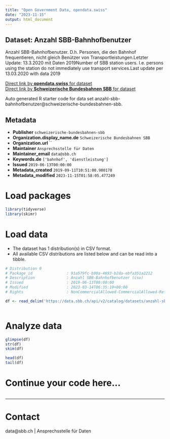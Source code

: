 ```yaml
---
title: "Open Government Data, opendata.swiss"
date: "2023-11-15"
output: html_document
---
```


## Dataset: Anzahl SBB-Bahnhofbenutzer

Anzahl SBB-Bahnhofbenutzer. D.h. Personen, die den Bahnhof frequentieren, nicht gleich Benützer von Transportleistungen.Letzter Update: 13.3.2020 mit Daten 2019Number of SBB station users. I.e. persons using the station do not immediately use transport services.Last update per 13.03.2020 with data 2019

[Direct link by **opendata.swiss** for dataset](https://opendata.swiss/de/dataset/anzahl-sbb-bahnhofbenutzer)<br>
[Direct link by **Schweizerische Bundesbahnen SBB** for dataset](https://data.sbb.ch/explore/dataset/anzahl-sbb-bahnhofbenutzer/)

Auto generated R starter code for data set anzahl-sbb-bahnhofbenutzer@schweizerische-bundesbahnen-sbb.

## Metadata

- **Publisher** `schweizerische-bundesbahnen-sbb`
- **Organization.display_name.de** `Schweizerische Bundesbahnen SBB`
- **Organization.url** ``
- **Maintainer** `Ansprechsstelle für Daten`
- **Maintainer_email** `data@sbb.ch`
- **Keywords.de** `['bahnhof', 'dienstleistung']`
- **Issued** `2019-06-13T00:00:00`
- **Metadata_created** `2019-09-11T10:51:00.980178`
- **Metadata_modified** `2023-11-15T01:58:05.477249`


# Load packages

```r

library(tidyverse)
library(skimr)

```

# Load data

-   The dataset has 1 distribution(s) in CSV format.
-   All available CSV distributions are listed below and can be read into a tibble.

```r

# Distribution 0
# Package_id               : 91a579fc-b90a-4693-b2da-ebfa351a2212
# Description              : Anzahl SBB-Bahnhofbenutzer (csv)
# Issued                   : 2019-06-13T00:00:00
# Modified                 : 2023-03-14T06:35:19+00:00
# Rights                   : NonCommercialAllowed-CommercialAllowed-ReferenceRequired

df <- read_delim('https://data.sbb.ch/api/v2/catalog/datasets/anzahl-sbb-bahnhofbenutzer/exports/csv')



```

# Analyze data

```r

glimpse(df)
str(df)
skim(df)

head(df)
tail(df)

```

# Continue your code here...

```r

```

------------------------------------------------------------------------

# Contact

data@sbb.ch | Ansprechsstelle für Daten
